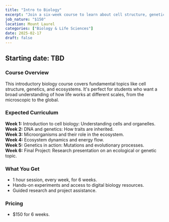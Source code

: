 ```yaml
---
title: "Intro to Biology"
excerpt: "Join a six-week course to learn about cell structure, genetics, and ecosystems."
job_nature: "$150"
location: Mount Laurel
categories: ["Biology & Life Sciences"]
date: 2025-02-17
draft: false
---
```


## Starting date: TBD

### Course Overview
This introductory biology course covers fundamental topics like cell structure, genetics, and ecosystems. It's perfect for students who want a broad understanding of how life works at different scales, from the microscopic to the global.

### Expected Curriculum
**Week 1:** Introduction to cell biology: Understanding cells and organelles.  
**Week 2:** DNA and genetics: How traits are inherited.  
**Week 3:** Microorganisms and their role in the ecosystem.  
**Week 4:** Ecosystem dynamics and energy flow.  
**Week 5:** Genetics in action: Mutations and evolutionary processes.  
**Week 6:** Final Project: Research presentation on an ecological or genetic topic.

### What You Get

- 1 hour session, every week, for 6 weeks.
- Hands-on experiments and access to digital biology resources.
- Guided research and project assistance.

### Pricing
- $150 for 6 weeks.
